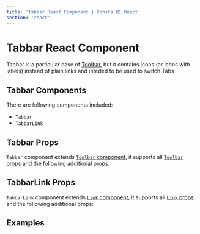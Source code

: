 ```yaml
---
title: 'Tabbar React Component | Konsta UI React'
section: 'react'
---
```



# Tabbar React Component

Tabbar is a particular case of [Toolbar](/react/toolbar), but it contains icons (or icons with labels) instead of plain links and inteded to be used to switch Tabs

## Tabbar Components

There are following components included:

- `Tabbar`
- `TabbarLink`

## Tabbar Props

`Tabbar` component extends [`Toolbar` component](/react/toolbar), it supports all [`Toolbar` props](/react/toolbar#toolbar-props) and the following additional props:

<TabbarProps />

## TabbarLink Props

`TabbarLink` component extends [`Link` component](/react/link), it supports all [`Link` props](/react/link#link-props) and the following additional props:

<TabbarLinkProps />

## Examples

<TabbarExample />
